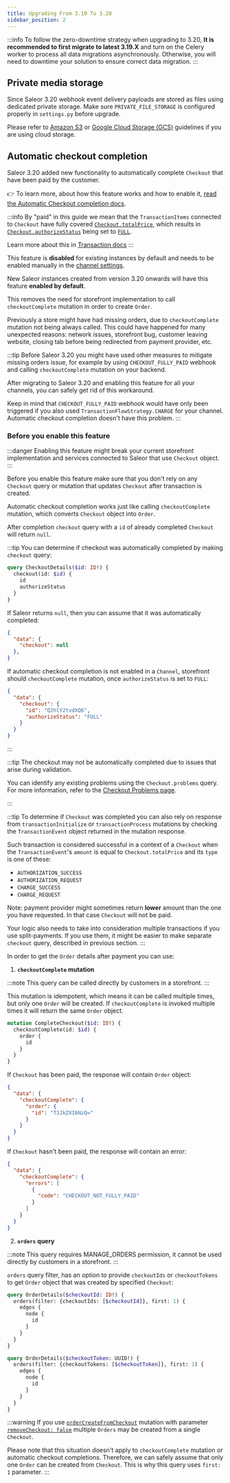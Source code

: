 ```yaml
---
title: Upgrading From 3.19 To 3.20
sidebar_position: 2
---
```


:::info
To follow the zero-downtime strategy when upgrading to 3.20, **It is recommended to first migrate to latest 3.19.X** and turn on the Celery worker to process all data migrations asynchronously.
Otherwise, you will need to downtime your solution to ensure correct data migration.
:::

## Private media storage

Since Saleor 3.20 webhook event delivery payloads are stored as files using dedicated private storage.
Make sure `PRIVATE_FILE_STORAGE` is configured properly in `settings.py` before upgrade. 

Please refer to [Amazon S3](/setup/media-s3.mdx) or [Google Cloud Storage (GCS)](/setup/media-gcs.mdx) guidelines if you are using cloud storage.

## Automatic checkout completion

Saleor 3.20 added new functionality to automatically complete `Checkout` that have been paid by the customer.

👉 To learn more, about how this feature works and how to enable it, [read the Automatic Checkout completion docs](/developer/payments/transactions.mdx#automatic-checkout-completion).

:::info
By "paid" in this guide we mean that the `TransactionItems` connected to `Checkout` have fully covered [`Checkout.totalPrice`](/api-reference/checkout/objects/checkout.mdx#checkouttotalpricetaxedmoney---), which results in [`Checkout.authorizeStatus`](/developer/payments/lifecycle.mdx#authorization-status-calculation-for-checkout) being set to [`FULL`](/api-reference/checkout/enums/checkout-authorize-status-enum.mdx).

Learn more about this in [Transaction docs](/developer/payments/transactions.mdx#automatic-checkout-completion)
:::

This feature is **disabled** for existing instances by default and needs to be enabled manually in the [channel settings](/developer/channels/configuration.mdx#settings).

New Saleor instances created from version 3.20 onwards will have this feature **enabled by default**.

This removes the need for storefront implementation to call `checkoutComplete` mutation in order to create `Order`.

Previously a store might have had missing orders, due to `checkoutComplete` mutation not being always called. This could have happened for many unexpected reasons: network issues, storefront bug, customer leaving website, closing tab before being redirected from payment provider, etc.

:::tip
Before Saleor 3.20 you might have used other measures to mitigate missing orders issue, for example by using `CHECKOUT_FULLY_PAID` webhook and calling `checkoutComplete` mutation on your backend.

After migrating to Saleor 3.20 and enabling this feature for all your channels, you can safely get rid of this workaround.

Keep in mind that `CHECKOUT_FULLY_PAID` webhook would have only been triggered if you also used `TransactionFlowStrategy.CHARGE` for your channel. Automatic checkout completion doesn't have this problem.
:::


### Before you enable this feature


:::danger
Enabling this feature might break your current storefront implementation and services connected to Saleor that use `Checkout` object.
:::

Before you enable this feature make sure that you don't rely on any `Checkout` query or mutation that updates `Checkout` after transaction is created.

Automatic checkout completion works just like calling `checkoutComplete` mutation, which converts `Checkout` object into `Order`.

After completion `checkout` query with a `id` of already completed `Checkout` will return `null`.

:::tip
You can determine if checkout was automatically completed by making `checkout` query: 

```graphql
query CheckoutDetails($id: ID!) {
  checkout(id: $id) {
    id
    authorizeStatus
  }
}
```

If Saleor returns `null`, then you can assume that it was automatically completed:

```json
{
  "data": {
    "checkout": null
  },
}

```

If automatic checkout completion is not enabled in a `Channel`, storefront should `checkoutComplete` mutation, once `authorizeStatus` is set to `FULL`:

```json
{
  "data": {
    "checkout": {
      "id": "Q2hlY2tvdXQ6",
      "authorizeStatus": "FULL"
    }
  }
}
```
:::

:::tip
The checkout may not be automatically completed due to issues that arise during validation.

You can identify any existing problems using the `Checkout.problems` query.
For more information, refer to the [Checkout Problems page](/developer/checkout/problems).

:::

:::tip
To determine if `Checkout` was completed you can also rely on response from `transactionInitialize` or `transactionProcess` mutations by checking the `TransactionEvent` object returned in the mutation response.

Such transaction is considered successful in a context of a `Checkout` when the `TransactionEvent`'s `amount` is equal to `Checkout.totalPrice` and its `type` is one of these:

- `AUTHORIZATION_SUCCESS`
- `AUTHORIZATION_REQUEST`
- `CHARGE_SUCCESS`
- `CHARGE_REQUEST`

Note: payment provider might sometimes return **lower** amount than the one you have requested. In that case `Checkout` will not be paid.

Your logic also needs to take into consideration multiple transactions if you use split-payments. If you use them, it might be easier to make separate `checkout` query, described in previous section.
:::


In order to get the `Order` details after payment you can use:

1. **`checkoutComplete` mutation**

:::note
This query can be called directly by customers in a storefront.
:::

This mutation is idempotent, which means it can be called multiple times, but only one `Order` will be created. If `checkoutComplete` is invoked multiple times it will return the same `Order` object.

```graphql
mutation CompleteCheckout($id: ID!) {
  checkoutComplete(id: $id) {
    order {
      id
    }
  }
}
```

If `Checkout` has been paid, the response will contain `Order` object:
```json
{
  "data": {
    "checkoutComplete": {
      "order": {
        "id": "T3JkZXI6NzQ="
      }
    }
  }
}
```

If `Checkout` hasn't been paid, the response will contain an error:
```json
{
  "data": {
    "checkoutComplete": {
      "errors": [
        {
          "code": "CHECKOUT_NOT_FULLY_PAID"
        }
      ]
    }
  }
}
```

2. **`orders` query**

:::note
This query requires <span class="badge badge--danger">MANAGE_ORDERS</span> permission, it cannot be used directly by customers in a storefront.
:::

`orders` query filter, has an option to provide `checkoutIds` or `checkoutTokens` to get `Order` object that was created by specified `Checkout`:

```graphql
query OrderDetails($checkoutId: ID!) {
  orders(filter: {checkoutIds: [$checkoutId]}, first: 1) {
    edges {
      node {
        id
      }
    }
  }
}
```

```graphql
query OrderDetails($checkoutToken: UUID!) {
  orders(filter: {checkoutTokens: [$checkoutToken]}, first: 1) {
    edges {
      node {
        id
      }
    }
  }
}
```

:::warning
If you use [`orderCreateFromCheckout`](/api-reference/orders/mutations/order-create-from-checkout.mdx) mutation with parameter [`removeCheckout: false`](/api-reference/orders/mutations/order-create-from-checkout.mdx#ordercreatefromcheckoutremovecheckoutboolean--) multiple `Orders` may be created from a single `Checkout`.

Please note that this situation doesn't apply to `checkoutComplete` mutation or automatic checkout completions. Therefore, we can safely assume that only one `Order` can be created from `Checkout`. This is why this query uses `first: 1` parameter.
:::
